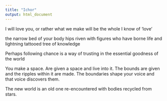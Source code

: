 ```yaml
---
title: "Ichor"
output: html_document
---
```


I will love you, or rather what we make 
will be the whole I know of 'love'


the narrow bed of your body
hips riven with figures
who have borne life and lightning
tattooed tree of knowledge



Perhaps following chance is a way
of trusting in the essential goodness of the world


You make a space.  Are given
a space and live into 
it.  The bounds are given
and the ripples within it 
are made.  The boundaries shape
your voice and that voice
discovers them.

The new world is an old one re-encountered
with bodies recycled from stars. 